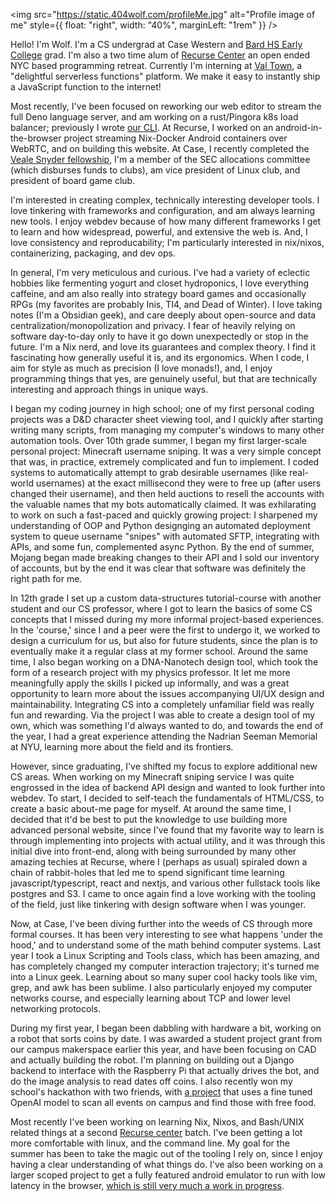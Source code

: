 <img
  src="https://static.404wolf.com/profileMe.jpg"
  alt="Profile image of me"
  style={{ float: "right", width: "40%", marginLeft: "1rem" }}
/>

Hello! I'm Wolf. I'm a CS undergrad at Case Western and [Bard HS Early College](https://bhsec.bard.edu/queens/) grad. I'm also a two time alum of [Recurse Center](https://www.recurse.com/) an open ended NYC based programming retreat. Currently I'm interning at [Val Town](https://val.town), a "delightful serverless functions" platform. We make it easy to instantly ship a JavaScript function to the internet!

Most recently, I've been focused on reworking our web editor to stream the full Deno language server, and am working on a rust/Pingora k8s load balancer; previously I wrote [our CLI](https://github.com/val-town/vt). At Recurse, I worked on an android-in-the-browser project streaming Nix-Docker Android containers over WebRTC, and on building this website. At Case, I recently completed the [Veale Snyder fellowship](https://case.edu/entrepreneurship/fellowships/veale-snyder-fellows-program), I'm a member of the SEC allocations committee (which disburses funds to clubs), am vice president of Linux club, and president of board game club.

I'm interested in creating complex, technically interesting developer tools. I love tinkering with frameworks and configuration, and am always learning new tools. I enjoy webdev because of how many different frameworks I get to learn and how widespread, powerful, and extensive the web is. And, I love consistency and reproducability; I'm particularly interested in nix/nixos, containerizing, packaging, and dev ops.

In general, I'm very meticulous and curious. I've had a variety of eclectic hobbies like fermenting yogurt and closet hydroponics, I love everything caffeine, and am also really into strategy board games and occasionally RPGs (my favorites are probably Inis, TI4, and Dead of Winter). I love taking notes (I'm a Obsidian geek), and care deeply about open-source and data centralization/monopolization and privacy. I fear of heavily relying on software day-to-day only to have it go down unexpectedly or stop in the future. I'm a Nix nerd, and love its guarantees and complex theory. I find it fascinating how generally useful it is, and its ergonomics. When I code, I aim for style as much as precision (I love monads!), and, I enjoy programming things that yes, are genuinely useful, but that are technically interesting and approach things in unique ways.

I began my coding journey in high school; one of my first personal coding projects was a D&D character sheet viewing tool, and I quickly after starting writing many scripts, from managing my computer's windows to many other automation tools. Over 10th grade summer, I began my first larger-scale personal project: Minecraft username sniping. It was a very simple concept that was, in practice, extremely complicated and fun to implement. I coded systems to automatically attempt to grab desirable usernames (like real-world usernames) at the exact millisecond they were to free up (after users changed their username), and then held auctions to resell the accounts with the valuable names that my bots automatically claimed. It was exhilarating to work on such a fast-paced and quickly growing project: I sharpened my understanding of OOP and Python designging an automated deployment system to queue username "snipes" with automated SFTP, integrating with APIs, and some fun, complemented async Python. By the end of summer, Mojang began made breaking changes to their API and I sold our inventory of accounts, but by the end it was clear that software was definitely the right path for me.

In 12th grade I set up a custom data-structures tutorial-course with another student and our CS professor, where I got to learn the basics of some CS concepts that I missed during my more informal project-based experiences. In the 'course,' since I and a peer were the first to undergo it, we worked to design a curriculum for us, but also for future students, since the plan is to eventually make it a regular class at my former school. Around the same time, I also began working on a DNA-Nanotech design tool, which took the form of a research project with my physics professor. It let me more meaningfully apply the skills I picked up informally, and was a great opportunity to learn more about the issues accompanying UI/UX design and maintainability. Integrating CS into a completely unfamiliar field was really fun and rewarding. Via the project I was able to create a design tool of my own, which was something I'd always wanted to do, and towards the end of the year, I had a great experience attending the Nadrian Seeman Memorial at NYU, learning more about the field and its frontiers.

However, since graduating, I've shifted my focus to explore additional new CS areas. When working on my Minecraft sniping service I was quite engrossed in the idea of backend API design and wanted to look further into webdev. To start, I decided to self-teach the fundamentals of HTML/CSS, to create a basic about-me page for myself. At around the same time, I decided that it'd be best to put the knowledge to use building more advanced personal website, since I've found that my favorite way to learn is through implementing into projects with actual utility, and it was through this initial dive into front-end, along with being surrounded by many other amazing techies at Recurse, where I (perhaps as usual) spiraled down a chain of rabbit-holes that led me to spend significant time learning javascript/typescript, react and nextjs, and various other fullstack tools like postgres and S3. I came to once again find a love working with the tooling of the field, just like tinkering with design software when I was younger.

Now, at Case, I've been diving further into the weeds of CS through more formal courses. It has been very interesting to see what happens 'under the hood,' and to understand some of the math behind computer systems. Last year I took a Linux Scripting and Tools class, which has been amazing, and has completely changed my computer interaction trajectory; it's turned me into a Linux geek. Learning about so many super cool hacky tools like vim, grep, and awk has been sublime. I also particularly enjoyed my computer networks course, and especially learning about TCP and lower level networking protocols.

During my first year, I began been dabbling with hardware a bit, working on a robot that sorts coins by date. I was awarded a student project grant from our campus makerspace earlier this year, and have been focusing on CAD and actually building the robot. I'm planning on building out a Django backend to interface with the Raspberry Pi that actually drives the bot, and do the image analysis to read dates off coins. I also recently won my school's hackathon with two friends, with [a project](https://404wolf.com/posts/project/freeCwruFood) that uses a fine tuned OpenAI model to scan all events on campus and find those with free food.

Most recently I've been working on learning Nix, Nixos, and Bash/UNIX related things at a second [Recurse center](https://recurse.com) batch. I've been getting a lot more comfortable with linux, and the command line. My goal for the summer has been to take the magic out of the tooling I rely on, since I enjoy having a clear understanding of what things do. I've also been working on a larger scoped project to get a fully featured android emulator to run with low latency in the browser, [which is still very much a work in progress](https://404wolf.com/posts/project/androidBrowser).
